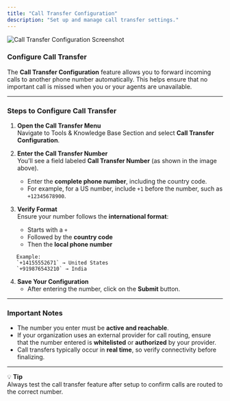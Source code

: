 ```yaml
---
title: "Call Transfer Configuration"
description: "Set up and manage call transfer settings."
---
```


![Call Transfer Configuration Screenshot](/images/trans.png)

### Configure Call Transfer

The **Call Transfer Configuration** feature allows you to forward incoming calls to another phone number automatically. This helps ensure that no important call is missed when you or your agents are unavailable.

---

### Steps to Configure Call Transfer

1. **Open the Call Transfer Menu**  
   Navigate to Tools & Knowledge Base Section and select **Call Transfer Configuration**.


2. **Enter the Call Transfer Number**  
   You’ll see a field labeled **Call Transfer Number** (as shown in the image above).  
   - Enter the **complete phone number**, including the country code.  
   - For example, for a US number, include `+1` before the number, such as `+12345678900`.

3. **Verify Format**  
   Ensure your number follows the **international format**:
   - Starts with a `+`
   - Followed by the **country code**
   - Then the **local phone number**
```
   Example:  
   `+14155552671` → United States  
   `+919876543210` → India
```

4. **Save Your Configuration**  
   - After entering the number, click on the **Submit** button.  

---

### Important Notes

- The number you enter must be **active and reachable**.
- If your organization uses an external provider for call routing, ensure that the number entered is **whitelisted** or **authorized** by your provider.
- Call transfers typically occur in **real time**, so verify connectivity before finalizing.

---

💡 **Tip**  
Always test the call transfer feature after setup to confirm calls are routed to the correct number.

